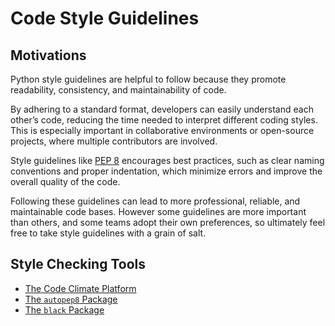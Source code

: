 # Code Style Guidelines

## Motivations

Python style guidelines are helpful to follow because they promote readability, consistency, and maintainability of code.

By adhering to a standard format, developers can easily understand each other's code, reducing the time needed to interpret different coding styles. This is especially important in collaborative environments or open-source projects, where multiple contributors are involved.

Style guidelines like [PEP 8](https://www.python.org/dev/peps/pep-0008/) encourages best practices, such as clear naming conventions and proper indentation, which minimize errors and improve the overall quality of the code.

Following these guidelines can lead to more professional, reliable, and maintainable code bases. However some guidelines are more important than others, and some teams adopt their own preferences, so ultimately feel free to take style guidelines with a grain of salt.

## Style Checking Tools

  + [The Code Climate Platform](/prereqs/dev-tools/code-climate.qmd)
  + [The `autopep8` Package](https://pypi.org/project/autopep8/)
  + [The `black` Package](https://black.readthedocs.io/en/stable/getting_started.html)
